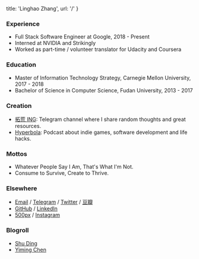 
  title: 'Linghao Zhang',
  url: '/'
}


### Experience

- Full Stack Software Engineer at Google, 2018 - Present
- Interned at NVIDIA and Strikingly
- Worked as part-time / volunteer translator for Udacity and Coursera

### Education

- Master of Information Technology Strategy, Carnegie Mellon University, 2017 - 2018
- Bachelor of Science in Computer Science, Fudan University, 2013 - 2017

### Creation

- [拓荒 ING](https://t.me/instante_thoughts): Telegram channel where I share random thoughts and great resources.
- [Hyperbola](https://hyperbola.link/): Podcast about indie games, software development and life hacks.

### Mottos

- Whatever People Say I Am, That's What I'm Not.
- Consume to Survive, Create to Thrive.

### Elsewhere

- [Email](mailto:linghaozh@gmail.com) / [Telegram](https://t.me/instante_42) / [Twitter](https://twitter.com/instante_42) / [豆瓣](https://www.douban.com/people/instante_42/)
- [GitHub](https://github.com/dnc1994) / [LinkedIn](https://www.linkedin.com/in/linghaozh)
- [500px](https://500px.com/linghaozh) / [Instagram](https://www.instagram.com/instante_42/)

### Blogroll

- [Shu Ding](https://shud.in/)
- [Yiming Chen](https://dsdshcym.github.io/blog/)
